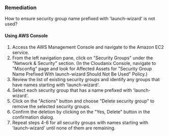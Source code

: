 ### Remediation

How to ensure security group name prefixed with 'launch-wizard' is not used?

#### Using AWS Console

1. Access the AWS Management Console and navigate to the Amazon EC2 service.
2. From the left navigation pane, click on "Security Groups" under the "Network & Security" section.
    (In the Cloudanix Console, navigate to "Misconfig" page and look for Affected Assets for "Security Group Name Prefixed With launch-wizard Should Not Be Used" Policy.)
3. Review the list of existing security groups and identify any groups that have names starting with 'launch-wizard'.
4. Select each security group that has a name prefixed with 'launch-wizard'.
5. Click on the "Actions" button and choose "Delete security group" to remove the selected security groups.
6. Confirm the deletion by clicking on the "Yes, Delete" button in the confirmation dialog.
7. Repeat steps 4-6 for all security groups with names starting with 'launch-wizard' until none of them are remaining.

